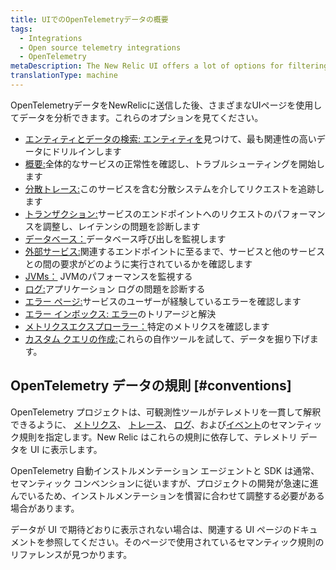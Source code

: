 ```yaml
---
title: UIでのOpenTelemetryデータの概要
tags:
  - Integrations
  - Open source telemetry integrations
  - OpenTelemetry
metaDescription: The New Relic UI offers a lot of options for filtering and viewing data from OpenTelemetry.
translationType: machine
---
```


OpenTelemetryデータをNewRelicに送信した後、さまざまなUIページを使用してデータを分析できます。これらのオプションを見てください。

* [エンティティとデータの検索: エンティティを](/docs/more-integrations/open-source-telemetry-integrations/opentelemetry/view-your-data/opentelemetry-find-entities)見つけて、最も関連性の高いデータにドリルインします
* [概要:](/docs/more-integrations/open-source-telemetry-integrations/opentelemetry/view-your-data/opentelemetry-summary-page)全体的なサービスの正常性を確認し、トラブルシューティングを開始します
* [分散トレース:](/docs/more-integrations/open-source-telemetry-integrations/opentelemetry/view-your-data/opentelemetry-distributed-tracing-page)このサービスを含む分散システムを介してリクエストを追跡します
* [トランザクション:](/docs/more-integrations/open-source-telemetry-integrations/opentelemetry/view-your-data/opentelemetry-transactions-page)サービスのエンドポイントへのリクエストのパフォーマンスを調整し、レイテンシの問題を診断します
* [データベース：](/docs/more-integrations/open-source-telemetry-integrations/opentelemetry/view-your-data/opentelemetry-database-page)データベース呼び出しを監視します
* [外部サービス:](/docs/more-integrations/open-source-telemetry-integrations/opentelemetry/view-your-data/opentelemetry-external-services-page)関連するエンドポイントに至るまで、サービスと他のサービスとの間の要求がどのように実行されているかを確認します
* [JVMs：](/docs/more-integrations/open-source-telemetry-integrations/opentelemetry/view-your-data/opentelemetry-jvms-page) JVMのパフォーマンスを監視する
* [ログ:](/docs/more-integrations/open-source-telemetry-integrations/opentelemetry/view-your-data/opentelemetry-logs-page)アプリケーション ログの問題を診断する
* [エラー ページ:](/docs/more-integrations/open-source-telemetry-integrations/opentelemetry/view-your-data/opentelemetry-errors-page)サービスのユーザーが経験しているエラーを確認します
* [エラー インボックス: エラー](/docs/more-integrations/open-source-telemetry-integrations/opentelemetry/view-your-data/opentelemetry-errors-inbox-page)のトリアージと解決
* [メトリクスエクスプローラー：](/docs/more-integrations/open-source-telemetry-integrations/opentelemetry/view-your-data/opentelemetry-metrics-explorer-page)特定のメトリクスを確認します
* [カスタム クエリの作成:](/docs/more-integrations/open-source-telemetry-integrations/opentelemetry/view-your-data/opentelemetry-data-explorer-query-builder)これらの自作ツールを試して、データを掘り下げます。

## OpenTelemetry データの規則 [#conventions]

OpenTelemetry プロジェクトは、可観測性ツールがテレメトリを一貫して解釈できるように、 [メトリクス](https://github.com/open-telemetry/opentelemetry-specification/tree/main/specification/metrics/semantic_conventions)、 [トレース](https://github.com/open-telemetry/opentelemetry-specification/tree/main/specification/trace/semantic_conventions)、 [ログ](https://github.com/open-telemetry/opentelemetry-specification/tree/main/specification/logs/semantic_conventions)、および[イベント](https://github.com/open-telemetry/opentelemetry-specification/blob/main/specification/logs/semantic_conventions/events.md)のセマンティック規則を指定します。New Relic はこれらの規則に依存して、テレメトリ データを UI に表示します。

OpenTelemetry 自動インストルメンテーション エージェントと SDK は通常、セマンティック コンベンションに従いますが、プロジェクトの開発が急速に進んでいるため、インストルメンテーションを慣習に合わせて調整する必要がある場合があります。

データが UI で期待どおりに表示されない場合は、関連する UI ページのドキュメントを参照してください。そのページで使用されているセマンティック規則のリファレンスが見つかります。
